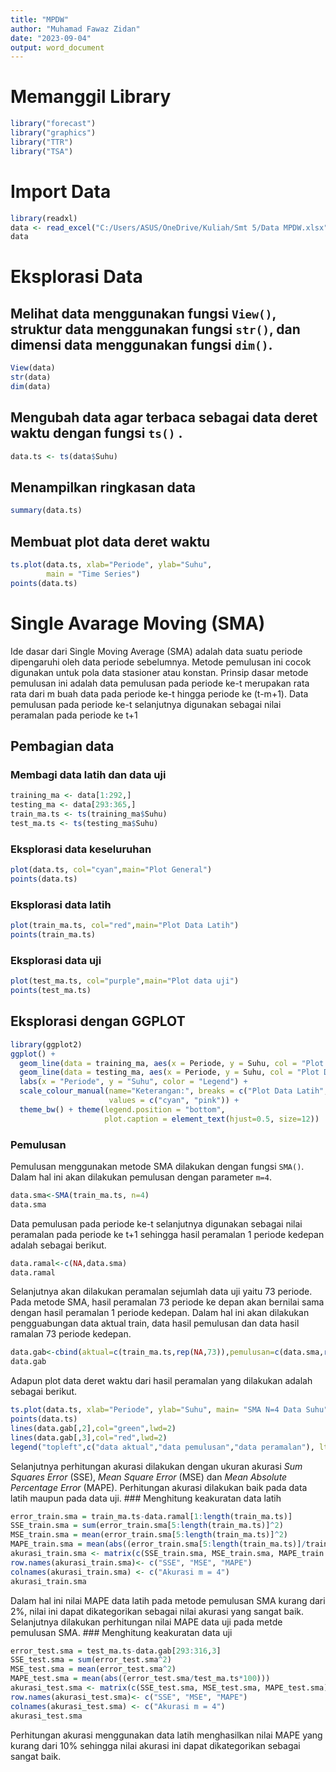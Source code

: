 ---
title: "MPDW"
author: "Muhamad Fawaz Zidan"
date: "2023-09-04"
output: word_document
---

# Memanggil Library
```{r}
library("forecast")
library("graphics")
library("TTR")
library("TSA")
```

# Import Data
```{r}
library(readxl)
data <- read_excel("C:/Users/ASUS/OneDrive/Kuliah/Smt 5/Data MPDW.xlsx",sheet=2)
data
```

# Eksplorasi Data

## Melihat data menggunakan fungsi `View()`, struktur data menggunakan fungsi `str()`, dan dimensi data menggunakan fungsi `dim()`.
```{r}
View(data)
str(data)
dim(data)
```

## Mengubah data agar terbaca sebagai data deret waktu dengan fungsi `ts()` .
```{r}
data.ts <- ts(data$Suhu)
```

## Menampilkan ringkasan data
```{r}
summary(data.ts)
```

## Membuat plot data deret waktu
```{r}
ts.plot(data.ts, xlab="Periode", ylab="Suhu", 
        main = "Time Series")
points(data.ts)
```


# Single Avarage Moving (SMA)
Ide dasar dari Single Moving Average (SMA) adalah data suatu periode dipengaruhi oleh data periode sebelumnya. Metode pemulusan ini cocok digunakan untuk pola data stasioner atau konstan. Prinsip dasar metode pemulusan ini adalah data pemulusan pada periode ke-t merupakan rata rata dari m buah data pada periode ke-t hingga periode ke (t-m+1). Data pemulusan pada periode ke-t selanjutnya digunakan sebagai nilai peramalan pada periode ke t+1

## Pembagian data
### Membagi data latih dan data uji
```{r}
training_ma <- data[1:292,]
testing_ma <- data[293:365,]
train_ma.ts <- ts(training_ma$Suhu)
test_ma.ts <- ts(testing_ma$Suhu)
```
### Eksplorasi data keseluruhan
```{r}
plot(data.ts, col="cyan",main="Plot General")
points(data.ts)
```
### Eksplorasi data latih
```{r}
plot(train_ma.ts, col="red",main="Plot Data Latih")
points(train_ma.ts)
```
### Eksplorasi data uji
```{r}
plot(test_ma.ts, col="purple",main="Plot data uji")
points(test_ma.ts)
```

## Eksplorasi dengan GGPLOT
```{r}
library(ggplot2)
ggplot() + 
  geom_line(data = training_ma, aes(x = Periode, y = Suhu, col = "Plot Data Latih")) +
  geom_line(data = testing_ma, aes(x = Periode, y = Suhu, col = "Plot Data Uji")) +
  labs(x = "Periode", y = "Suhu", color = "Legend") +
  scale_colour_manual(name="Keterangan:", breaks = c("Plot Data Latih", "Plot Data Uji"),
                      values = c("cyan", "pink")) + 
  theme_bw() + theme(legend.position = "bottom",
                     plot.caption = element_text(hjust=0.5, size=12))
```
### Pemulusan
Pemulusan menggunakan metode SMA dilakukan dengan fungsi `SMA()`. Dalam hal ini akan dilakukan pemulusan dengan parameter `m=4`.
```{r}
data.sma<-SMA(train_ma.ts, n=4)
data.sma
```
Data pemulusan pada periode ke-t selanjutnya digunakan sebagai nilai peramalan pada periode ke t+1 sehingga hasil peramalan 1 periode kedepan adalah sebagai berikut.
```{r}
data.ramal<-c(NA,data.sma)
data.ramal
```
Selanjutnya akan dilakukan peramalan sejumlah data uji yaitu 73 periode. Pada metode SMA, hasil peramalan 73 periode ke depan akan bernilai sama dengan hasil peramalan 1 periode kedepan. Dalam hal ini akan dilakukan pengguabungan data aktual train, data hasil pemulusan dan data hasil ramalan 73 periode kedepan.
```{r}
data.gab<-cbind(aktual=c(train_ma.ts,rep(NA,73)),pemulusan=c(data.sma,rep(NA,73)),ramalan=c(data.ramal,rep(data.ramal[length(data.ramal)],32)))
data.gab
```
Adapun plot data deret waktu dari hasil peramalan yang dilakukan adalah sebagai berikut.
```{r}
ts.plot(data.ts, xlab="Periode", ylab="Suhu", main= "SMA N=4 Data Suhu")
points(data.ts)
lines(data.gab[,2],col="green",lwd=2)
lines(data.gab[,3],col="red",lwd=2)
legend("topleft",c("data aktual","data pemulusan","data peramalan"), lty=8, col=c("black","green","red"), cex=0.5)
```
Selanjutnya perhitungan akurasi dilakukan dengan ukuran akurasi *Sum Squares Error* (SSE), *Mean Square Error* (MSE) dan *Mean Absolute Percentage Error* (MAPE). Perhitungan akurasi dilakukan baik pada data latih maupun pada data uji.
### Menghitung keakuratan data latih
```{r}
error_train.sma = train_ma.ts-data.ramal[1:length(train_ma.ts)]
SSE_train.sma = sum(error_train.sma[5:length(train_ma.ts)]^2)
MSE_train.sma = mean(error_train.sma[5:length(train_ma.ts)]^2)
MAPE_train.sma = mean(abs((error_train.sma[5:length(train_ma.ts)]/train_ma.ts[5:length(train_ma.ts)])*100))
akurasi_train.sma <- matrix(c(SSE_train.sma, MSE_train.sma, MAPE_train.sma))
row.names(akurasi_train.sma)<- c("SSE", "MSE", "MAPE")
colnames(akurasi_train.sma) <- c("Akurasi m = 4")
akurasi_train.sma
```
Dalam hal ini nilai MAPE data latih pada metode pemulusan SMA kurang dari 2%, nilai ini dapat dikategorikan sebagai nilai akurasi yang sangat baik. Selanjutnya dilakukan perhitungan nilai MAPE data uji pada metde pemulusan SMA.
### Menghitung keakuratan data uji
```{r}
error_test.sma = test_ma.ts-data.gab[293:316,3]
SSE_test.sma = sum(error_test.sma^2)
MSE_test.sma = mean(error_test.sma^2)
MAPE_test.sma = mean(abs((error_test.sma/test_ma.ts*100)))
akurasi_test.sma <- matrix(c(SSE_test.sma, MSE_test.sma, MAPE_test.sma))
row.names(akurasi_test.sma)<- c("SSE", "MSE", "MAPE")
colnames(akurasi_test.sma) <- c("Akurasi m = 4")
akurasi_test.sma
```
Perhitungan akurasi menggunakan data latih menghasilkan nilai MAPE yang kurang dari 10% sehingga nilai akurasi ini dapat dikategorikan sebagai sangat baik.